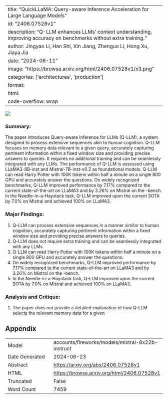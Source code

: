 
---
title: "QuickLLaMA: Query-aware Inference Acceleration for Large Language Models"
id: "2406.07528v1"
description: "Q-LLM enhances LLMs' context understanding, improving accuracy on benchmarks without extra training."
author: Jingyao Li, Han Shi, Xin Jiang, Zhenguo Li, Hong Xu, Jiaya Jia
date: "2024-06-11"
image: "https://browse.arxiv.org/html/2406.07528v1/x3.png"
categories: ['architectures', 'production']
format:
  html:
    code-overflow: wrap
---

![](https://browse.arxiv.org/html/2406.07528v1/x3.png)

### Summary:

The paper introduces Query-aware Inference for LLMs (Q-LLM), a system designed to process extensive sequences akin to human cognition. Q-LLM focuses on memory data relevant to a given query, accurately capturing pertinent information within a fixed window size and providing precise answers to queries. It requires no additional training and can be seamlessly integrated with any LLMs. The performance of Q-LLM is assessed using LLaMA3-8B-inst and Mistral-7B-inst-v0.2 as foundational models. Q-LLM can read Harry Potter with 100K tokens within half a minute on a single 800 GPU and accurately answer the questions. On widely recognized benchmarks, Q-LLM improved performance by 7.17% compared to the current state-of-the-art on LLaMA3 and by 3.26% on Mistral on the -bench. In the Needle-in-a-Haystack task, Q-LLM improved upon the current SOTA by 7.0% on Mistral and achieved 100% on LLaMA3.

### Major Findings:

1. Q-LLM can process extensive sequences in a manner similar to human cognition, accurately capturing pertinent information within a fixed window size and providing precise answers to queries.
2. Q-LLM does not require extra training and can be seamlessly integrated with any LLMs.
3. Q-LLM can read Harry Potter with 100K tokens within half a minute on a single 800 GPU and accurately answer the questions.
4. On widely recognized benchmarks, Q-LLM improved performance by 7.17% compared to the current state-of-the-art on LLaMA3 and by 3.26% on Mistral on the -bench.
5. In the Needle-in-a-Haystack task, Q-LLM improved upon the current SOTA by 7.0% on Mistral and achieved 100% on LLaMA3.

### Analysis and Critique:

1. The paper does not provide a detailed explanation of how Q-LLM selects the relevant memory data for a given

## Appendix

|          |          |
|----------|----------|
| Model     | accounts/fireworks/models/mixtral-8x22b-instruct       |
| Date Generated     | 2024-06-23       |
| Abstract | [https://arxiv.org/abs/2406.07528v1](https://arxiv.org/abs/2406.07528v1)        |
| HTML     | [https://browse.arxiv.org/html/2406.07528v1](https://browse.arxiv.org/html/2406.07528v1)       |
| Truncated       | False       |
| Word Count       | 7459       |